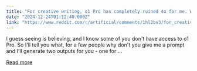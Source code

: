 ```yaml
---
title: "For creative writing, o1 Pro has completely ruined 4o for me. While 4o can be a fairly competent writer, o1 is a *compelling* and masterful (at times) writer that generates prose that you want to keep reading."
date: "2024-12-24T01:12:40.000Z"
link: "https://www.reddit.com/r/artificial/comments/1hl2bv3/for_creative_writing_o1_pro_has_completely_ruined/"
---
```


I guess seeing is believing, and I know some of you don't have access to o1 Pro. So I'll tell you what, for a few people why don't you give me a prompt and I'll generate two outputs for you - one for ...

[Read more](https://www.reddit.com/r/artificial/comments/1hl2bv3/for_creative_writing_o1_pro_has_completely_ruined/)
